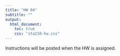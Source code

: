 ```yaml
---
title: "HW 04"
subtitle: ""
output: 
  html_document:
    toc: true
    css: "sta210-hw.css"
---
```


Instructions will be posted when the HW is assigned. 